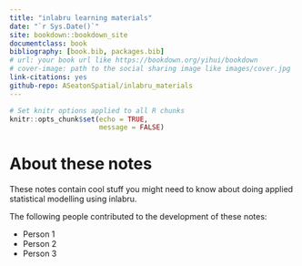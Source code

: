 ```yaml
--- 
title: "inlabru learning materials"
date: "`r Sys.Date()`"
site: bookdown::bookdown_site
documentclass: book
bibliography: [book.bib, packages.bib]
# url: your book url like https://bookdown.org/yihui/bookdown
# cover-image: path to the social sharing image like images/cover.jpg
link-citations: yes
github-repo: ASeatonSpatial/inlabru_materials
---
```


```r
# Set knitr options applied to all R chunks
knitr::opts_chunk$set(echo = TRUE,
                      message = FALSE)
```

# About these notes

These notes contain cool stuff you might need to know about doing applied statistical modelling using inlabru.

The following people contributed to the development of these notes:

- Person 1
- Person 2
- Person 3


